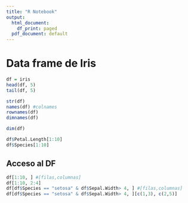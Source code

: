 ```yaml
---
title: "R Notebook"
output:
  html_document:
    df_print: paged
  pdf_document: default
---
```


# Data frame de Iris

```r
df = iris
head(df, 5)
tail(df, 5)

str(df)
names(df) #colnames
rownames(df)
dimnames(df)

dim(df)

df$Petal.Length[1:10]
df$Species[1:10]
```

## Acceso al DF

```r
df[1:10, ] #[filas,columnas]
df[1:10, 2:4]
df[df$Species == "setosa" & df$Sepal.Width> 4, ] #[filas,columnas]
df[df$Species == "setosa" & df$Sepal.Width> 4, ][c(1,3), c(2,5)]
```

